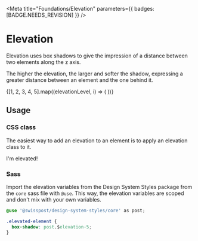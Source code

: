 
<Meta
  title="Foundations/Elevation"
  parameters={{ badges: [BADGE.NEEDS_REVISION] }}
/>

# Elevation

<p className="lead">Elevation uses box shadows to give the impression of a distance between two elements along the z axis.</p>

The higher the elevation, the larger and softer the shadow, expressing a greater distance between an element and the one behind it.

<div className="elevation-container">
  {[1, 2, 3, 4, 5].map((elevationLevel, i) => (
    <ElevationTile key={i} level={elevationLevel} />
  ))}
</div>

## Usage

### CSS class

The easiest way to add an elevation to an element is to apply an elevation class to it.

<Canvas withSource="open">
  <div className="w-50 rounded p-regular bg-aubergine elevation-5">I'm elevated!</div>
</Canvas>

### Sass

Import the elevation variables from the Design System Styles package from the `core` sass file with `@use`. This way, the elevation variables are scoped and don't mix with your own variables.

```css dark
@use '@swisspost/design-system-styles/core' as post;

.elevated-element {
  box-shadow: post.$elevation-5;
}
```
